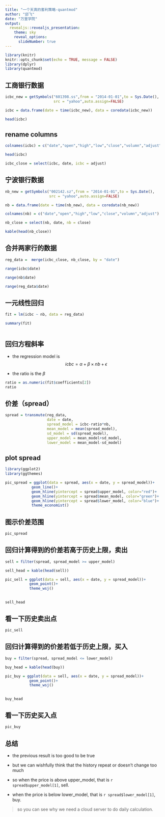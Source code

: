 ```yaml
---
title: "一个天真的套利策略-quantmod"
author: "邱飞"
date: "万里学院"
output:
  revealjs::revealjs_presentation:
    theme: sky
    reveal_options:
      slideNumber: true
---
```


```r
library(knitr)
knitr::opts_chunk$set(echo = TRUE, message = FALSE)
library(dplyr)
library(quantmod)
```

## 工商银行数据

```r

icbc_new = getSymbols("601398.ss",from = "2014-01-01",to = Sys.Date(),
                      src = "yahoo",auto.assign=FALSE)

icbc = data.frame(date = time(icbc_new), data = coredata(icbc_new))

head(icbc)

```


## rename columns

```r

colnames(icbc) = c("date","open","high","low","close","volumn","adjust")

head(icbc)

icbc_close = select(icbc, date, icbc = adjust)

```



## 宁波银行数据

```r

nb_new = getSymbols("002142.sz",from = "2014-01-01",to = Sys.Date(),
                    src = "yahoo",auto.assign=FALSE)

nb = data.frame(date = time(nb_new), data = coredata(nb_new))

colnames(nb) = c("date","open","high","low","close","volumn","adjust")

nb_close = select(nb, date, nb = close)

kable(head(nb_close))

```

## 合并两家行的数据

```r
reg_data =  merge(icbc_close, nb_close, by = "date")

range(icbc$date)

range(nb$date)

range(reg_data$date)


```


## 一元线性回归

```r

fit = lm(icbc ~ nb, data = reg_data)

summary(fit)



```

## 回归方程斜率
- the regression model is 
$$ icbc = \alpha + \beta \times nb + \epsilon $$

- the ratio is the $\beta$

```r
ratio = as.numeric(fit$coefficients[2])
ratio
```


## 价差（spread）

```r

spread = transmute(reg_data,
                   date = date,
                   spread_model = icbc-ratio*nb,
                   mean_model = mean(spread_model),
                   sd_model = sd(spread_model),
                   upper_model = mean_model+sd_model,
                   lower_model = mean_model-sd_model)

```


## plot spread

```r

library(ggplot2)
library(ggthemes)

pic_spread = ggplot(data = spread, aes(x = date, y = spread_model))+
            geom_line()+
            geom_hline(yintercept = spread$upper_model, color="red")+
            geom_hline(yintercept = spread$mean_model, color="green")+
            geom_hline(yintercept = spread$lower_model, color="blue")+
            theme_economist()

```

## 图示价差范围

```r
pic_spread
```


## 回归计算得到的价差若高于历史上限，卖出

```r

sell = filter(spread, spread_model >= upper_model)

sell_head = kable(head(sell))

pic_sell = ggplot(data = sell, aes(x = date, y = spread_model))+
           geom_point()+
           theme_wsj()
```

##

```r
sell_head
```


## 看一下历史卖出点

```r
pic_sell
```


## 回归计算得到的价差若低于历史上限，买入

```r

buy = filter(spread, spread_model <= lower_model)

buy_head = kable(head(buy))

pic_buy = ggplot(data = sell, aes(x = date, y = spread_model))+
           geom_point()+
           theme_wsj()


```

## 

```r
buy_head
```




## 看一下历史买入点

```r
pic_buy
```

## 总结

- the previous result is too good to be true

- but we can wishfully think that the history repeat or doesn't change too much

- so when the price is above upper_model, that is `r spread$upper_model[1]`, sell.

- when the price is below lower_model, that is `r spread$lower_model[1]`, buy.

> so you can see why we need a cloud server to do daily calculation.

